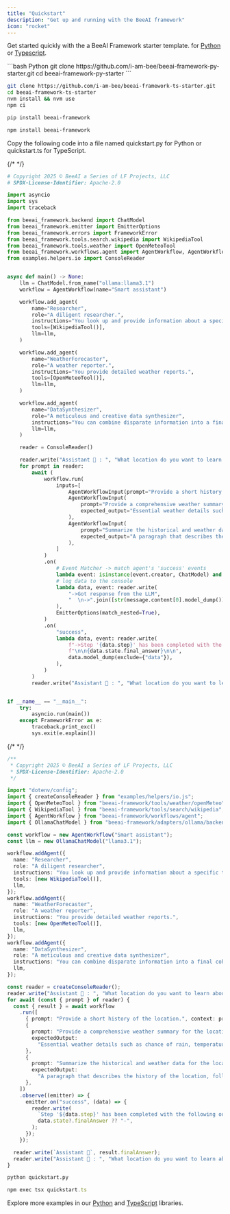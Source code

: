 ```yaml
---
title: "Quickstart"
description: "Get up and running with the BeeAI framework"
icon: "rocket"
---
```


<Steps>
   <Step title="Clone a starter repo">

  Get started quickly with the a BeeAI Framework starter template.
  for [Python](https://github.com/i-am-bee/beeai-framework-py-starter) or [Typescript](https://github.com/i-am-bee/beeai-framework-ts-starter).

  <CodeGroup>
  ```bash Python
  git clone https://github.com/i-am-bee/beeai-framework-py-starter.git
  cd beeai-framework-py-starter
  ```

  ```bash TypeScript
  git clone https://github.com/i-am-bee/beeai-framework-ts-starter.git
  cd beeai-framework-ts-starter
  nvm install && nvm use
  npm ci
  ```

  </CodeGroup>

  </Step>

   <Step title="Install BeeAI framework">

  <CodeGroup>

  ```bash Python
  pip install beeai-framework
  ```

  ```bash TypeScript
  npm install beeai-framework
  ```

  </CodeGroup>

   </Step>
   <Step title="Create your project file">

   Copy the following code into a file named quickstart.py for Python or quickstart.ts for TypeScript.

  <CodeGroup>

  {/* <!-- embedme python/examples/workflows/multi_agents.py --> */}
  ```py Python
  # Copyright 2025 © BeeAI a Series of LF Projects, LLC
  # SPDX-License-Identifier: Apache-2.0
  
  import asyncio
  import sys
  import traceback
  
  from beeai_framework.backend import ChatModel
  from beeai_framework.emitter import EmitterOptions
  from beeai_framework.errors import FrameworkError
  from beeai_framework.tools.search.wikipedia import WikipediaTool
  from beeai_framework.tools.weather import OpenMeteoTool
  from beeai_framework.workflows.agent import AgentWorkflow, AgentWorkflowInput
  from examples.helpers.io import ConsoleReader
  
  
  async def main() -> None:
      llm = ChatModel.from_name("ollama:llama3.1")
      workflow = AgentWorkflow(name="Smart assistant")
  
      workflow.add_agent(
          name="Researcher",
          role="A diligent researcher.",
          instructions="You look up and provide information about a specific topic.",
          tools=[WikipediaTool()],
          llm=llm,
      )
  
      workflow.add_agent(
          name="WeatherForecaster",
          role="A weather reporter.",
          instructions="You provide detailed weather reports.",
          tools=[OpenMeteoTool()],
          llm=llm,
      )
  
      workflow.add_agent(
          name="DataSynthesizer",
          role="A meticulous and creative data synthesizer",
          instructions="You can combine disparate information into a final coherent summary.",
          llm=llm,
      )
  
      reader = ConsoleReader()
  
      reader.write("Assistant 🤖 : ", "What location do you want to learn about?")
      for prompt in reader:
          await (
              workflow.run(
                  inputs=[
                      AgentWorkflowInput(prompt="Provide a short history of the location.", context=prompt),
                      AgentWorkflowInput(
                          prompt="Provide a comprehensive weather summary for the location today.",
                          expected_output="Essential weather details such as chance of rain, temperature and wind. Only report information that is available.",
                      ),
                      AgentWorkflowInput(
                          prompt="Summarize the historical and weather data for the location.",
                          expected_output="A paragraph that describes the history of the location, followed by the current weather conditions.",
                      ),
                  ]
              )
              .on(
                  # Event Matcher -> match agent's 'success' events
                  lambda event: isinstance(event.creator, ChatModel) and event.name == "success",
                  # log data to the console
                  lambda data, event: reader.write(
                      "->Got response from the LLM",
                      "  \n->".join([str(message.content[0].model_dump()) for message in data.value.messages]),
                  ),
                  EmitterOptions(match_nested=True),
              )
              .on(
                  "success",
                  lambda data, event: reader.write(
                      f"->Step '{data.step}' has been completed with the following outcome."
                      f"\n\n{data.state.final_answer}\n\n",
                      data.model_dump(exclude={"data"}),
                  ),
              )
          )
          reader.write("Assistant 🤖 : ", "What location do you want to learn about?")
  
  
  if __name__ == "__main__":
      try:
          asyncio.run(main())
      except FrameworkError as e:
          traceback.print_exc()
          sys.exit(e.explain())
  
  ```

  {/* <!-- embedme typescript/examples/workflows/multiAgents.ts --> */}
  ```ts TypeScript
  /**
   * Copyright 2025 © BeeAI a Series of LF Projects, LLC
   * SPDX-License-Identifier: Apache-2.0
   */
  
  import "dotenv/config";
  import { createConsoleReader } from "examples/helpers/io.js";
  import { OpenMeteoTool } from "beeai-framework/tools/weather/openMeteo";
  import { WikipediaTool } from "beeai-framework/tools/search/wikipedia";
  import { AgentWorkflow } from "beeai-framework/workflows/agent";
  import { OllamaChatModel } from "beeai-framework/adapters/ollama/backend/chat";
  
  const workflow = new AgentWorkflow("Smart assistant");
  const llm = new OllamaChatModel("llama3.1");
  
  workflow.addAgent({
    name: "Researcher",
    role: "A diligent researcher",
    instructions: "You look up and provide information about a specific topic.",
    tools: [new WikipediaTool()],
    llm,
  });
  workflow.addAgent({
    name: "WeatherForecaster",
    role: "A weather reporter",
    instructions: "You provide detailed weather reports.",
    tools: [new OpenMeteoTool()],
    llm,
  });
  workflow.addAgent({
    name: "DataSynthesizer",
    role: "A meticulous and creative data synthesizer",
    instructions: "You can combine disparate information into a final coherent summary.",
    llm,
  });
  
  const reader = createConsoleReader();
  reader.write("Assistant 🤖 : ", "What location do you want to learn about?");
  for await (const { prompt } of reader) {
    const { result } = await workflow
      .run([
        { prompt: "Provide a short history of the location.", context: prompt },
        {
          prompt: "Provide a comprehensive weather summary for the location today.",
          expectedOutput:
            "Essential weather details such as chance of rain, temperature and wind. Only report information that is available.",
        },
        {
          prompt: "Summarize the historical and weather data for the location.",
          expectedOutput:
            "A paragraph that describes the history of the location, followed by the current weather conditions.",
        },
      ])
      .observe((emitter) => {
        emitter.on("success", (data) => {
          reader.write(
            `Step '${data.step}' has been completed with the following outcome:\n`,
            data.state?.finalAnswer ?? "-",
          );
        });
      });
  
    reader.write(`Assistant 🤖`, result.finalAnswer);
    reader.write("Assistant 🤖 : ", "What location do you want to learn about?");
  }
  
  ```
  </CodeGroup>

   </Step>
   <Step title="Run the example">

  <CodeGroup>

  ```py Python
  python quickstart.py
  ```

  ```ts TypeScript
  npm exec tsx quickstart.ts
  ```

  </CodeGroup>

   </Step>
</Steps>

Explore more examples in our [Python](https://github.com/i-am-bee/beeai-framework/tree/main/python/examples) and [TypeScript](https://github.com/i-am-bee/beeai-framework/tree/main/typescript/examples) libraries.

